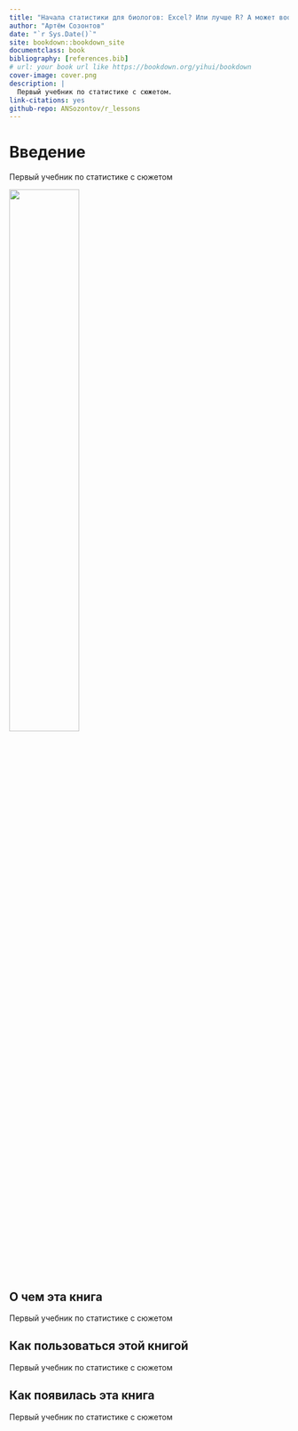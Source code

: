 ```yaml
---
title: "Начала статистики для биологов: Excel? Или лучше R? А может вообще ничего не выбирать, бросить науку и уйти жить в лес?"
author: "Артём Созонтов"
date: "`r Sys.Date()`"
site: bookdown::bookdown_site
documentclass: book
bibliography: [references.bib]
# url: your book url like https://bookdown.org/yihui/bookdown
cover-image: cover.png
description: |
  Первый учебник по статистике с сюжетом.
link-citations: yes
github-repo: ANSozontov/r_lessons
---
```


# Введение {.unnumbered}

Первый учебник по статистике с сюжетом

![](media/cover.png){width="50%"}

## О чем эта книга {.unnumbered}

Первый учебник по статистике с сюжетом

## Как пользоваться этой книгой {.unnumbered}

Первый учебник по статистике с сюжетом

## Как появилась эта книга {.unnumbered}

Первый учебник по статистике с сюжетом
